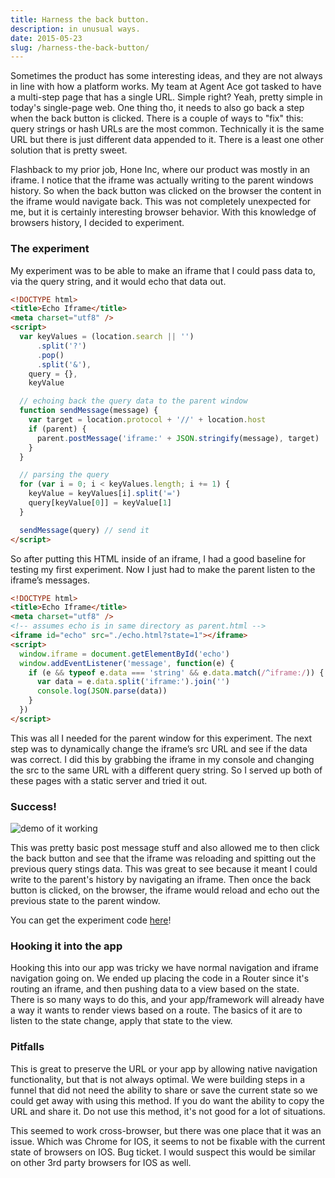 ```yaml
---
title: Harness the back button.
description: in unusual ways.
date: 2015-05-23
slug: /harness-the-back-button/
---
```


Sometimes the product has some interesting ideas, and they are not always in line with how a platform works. My team at Agent Ace got tasked to have a multi-step page that has a single URL. Simple right? Yeah, pretty simple in today's single-page web. One thing tho, it needs to also go back a step when the back button is clicked. There is a couple of ways to "fix" this: query strings or hash URLs are the most common. Technically it is the same URL but there is just different data appended to it. There is a least one other solution that is pretty sweet.

Flashback to my prior job, Hone Inc, where our product was mostly in an iframe. I notice that the iframe was actually writing to the parent windows history. So when the back button was clicked on the browser the content in the iframe would navigate back. This was not completely unexpected for me, but it is certainly interesting browser behavior. With this knowledge of browsers history, I decided to experiment.

### The experiment

My experiment was to be able to make an iframe that I could pass data to, via the query string, and it would echo that data out.

```html
<!DOCTYPE html>
<title>Echo Iframe</title>
<meta charset="utf8" />
<script>
  var keyValues = (location.search || '')
      .split('?')
      .pop()
      .split('&'),
    query = {},
    keyValue

  // echoing back the query data to the parent window
  function sendMessage(message) {
    var target = location.protocol + '//' + location.host
    if (parent) {
      parent.postMessage('iframe:' + JSON.stringify(message), target)
    }
  }

  // parsing the query
  for (var i = 0; i < keyValues.length; i += 1) {
    keyValue = keyValues[i].split('=')
    query[keyValue[0]] = keyValue[1]
  }

  sendMessage(query) // send it
</script>
```

So after putting this HTML inside of an iframe, I had a good baseline for testing my first experiment. Now I just had to make the parent listen to the iframe’s messages.

```html
<!DOCTYPE html>
<title>Echo Iframe</title>
<meta charset="utf8" />
<!-- assumes echo is in same directory as parent.html -->
<iframe id="echo" src="./echo.html?state=1"></iframe>
<script>
  window.iframe = document.getElementById('echo')
  window.addEventListener('message', function(e) {
    if (e && typeof e.data === 'string' && e.data.match(/^iframe:/)) {
      var data = e.data.split('iframe:').join('')
      console.log(JSON.parse(data))
    }
  })
</script>
```

This was all I needed for the parent window for this experiment. The next step was to dynamically change the iframe’s src URL and see if the data was correct. I did this by grabbing the iframe in my console and changing the src to the same URL with a different query string. So I served up both of these pages with a static server and tried it out.

### Success!

![demo of it working](./success.gif)

This was pretty basic post message stuff and also allowed me to then click the back button and see that the iframe was reloading and spitting out the previous query stings data. This was great to see because it meant I could write to the parent's history by navigating an iframe. Then once the back button is clicked, on the browser, the iframe would reload and echo out the previous state to the parent window.

You can get the experiment code [here](https://github.com/jcblw/iframe-navigation-demo)!

### Hooking it into the app

Hooking this into our app was tricky we have normal navigation and iframe navigation going on. We ended up placing the code in a Router since it's routing an iframe, and then pushing data to a view based on the state. There is so many ways to do this, and your app/framework will already have a way it wants to render views based on a route. The basics of it are to listen to the state change, apply that state to the view.

### Pitfalls

This is great to preserve the URL or your app by allowing native navigation functionality, but that is not always optimal. We were building steps in a funnel that did not need the ability to share or save the current state so we could get away with using this method. If you do want the ability to copy the URL and share it. Do not use this method, it's not good for a lot of situations.

This seemed to work cross-browser, but there was one place that it was an issue. Which was Chrome for IOS, it seems to not be fixable with the current state of browsers on IOS. Bug ticket. I would suspect this would be similar on other 3rd party browsers for IOS as well.
